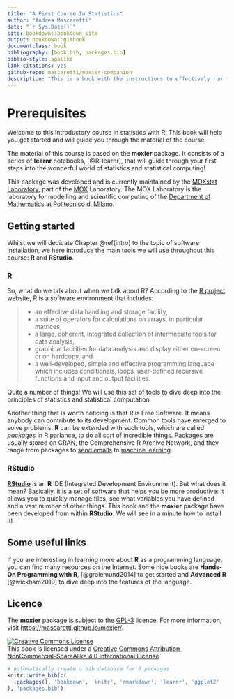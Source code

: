 ```yaml
--- 
title: "A First Course In Statistics"
author: "Andrea Mascaretti"
date: "`r Sys.Date()`"
site: bookdown::bookdown_site
output: bookdown::gitbook
documentclass: book
bibliography: [book.bib, packages.bib]
biblio-style: apalike
link-citations: yes
github-repo: mascaretti/moxier-companion
description: "This is a book with the instructions to effectively run the notebooks."
---
```





# Prerequisites

Welcome to this introductory course in statistics with R!
This book will help you get started and will guide you through the material of the course. 

The material of this course is based on the **moxier** package.
It consists of a series of **learnr** notebooks, [@R-learnr], that will guide through your first steps into the wonderful world of statistics and statistical computing!




This package was developed and is currently maintained by the [MOXstat Laboratory](https://statistics.mox.polimi.it/), part of the [MOX](https://mox.polimi.it/) Laboratory. The MOX Laboratory is the laboratory for modelling and scientific computing of the [Department of Mathematics](https://www.mate.polimi.it/?lg=en) at [Politecnico di Milano](https://www.polimi.it).


## Getting started

Whilst we will dedicate Chapter \@ref(intro) to the topic of software installation, we here introduce the main tools we will use throughout this course: **R** and **RStudio**.

### R

So, what do we talk about when we talk about R? According to the [R project](https://www.r-project.org/about.html) website, R is a software environment that includes:

> * an effective data handling and storage facility,
> * a suite of operators for calculations on arrays, in particular matrices,
> * a large, coherent, integrated collection of intermediate tools for data analysis,
> * graphical facilities for data analysis and display either on-screen or on hardcopy, and
> * a well-developed, simple and effective programming language which includes conditionals, loops, user-defined recursive functions and input and output facilities.

Quite a number of things! We will use this set of tools to dive deep into the principles of statistics and statistical computation.

Another thing that is worth noticing is that **R** is Free Software. It means anybody can contribute to its development. Common tools have emerged to solve problems. **R** can be extended with such tools, which are called *packages* in R parlance, to do all sort of incredible things. Packages are usually stored on CRAN, the Comprehensive R Archive Network, and they range from packages to [send emails](https://rich-iannone.github.io/blastula/) to [machine learning](https://cran.r-project.org/web/views/MachineLearning.html).



### RStudio

[**RStudio**](https://rstudio.com/) is an **R** IDE (Integrated Development Environment). But what does it mean? Basically, it is a set of software that helps you be more productive: it allows you to quickly manage files, see what variables you have defined and a vast number of other things. This book and the **moxier** package have been developed from within **RStudio**. We will see in a minute how to install it!


## Some useful links

If you are interesting in learning more about **R** as a programming language, you can find many resources on the Internet.
Some nice books are **Hands-On Programming with R**, [@grolemund2014] to get started and **Advanced R** [@wickham2019] to dive deep into the features of the language.


## Licence
The **moxier** package is subject to the [GPL-3](https://www.r-project.org/Licenses/GPL-3) licence. For more information, visit <https://mascaretti.github.io/moxier/>.



<a rel="license" href="http://creativecommons.org/licenses/by-nc-sa/4.0/"><img alt="Creative Commons License" style="border-width:0" src="https://i.creativecommons.org/l/by-nc-sa/4.0/88x31.png" /></a><br />This book is licensed under a <a rel="license" href="http://creativecommons.org/licenses/by-nc-sa/4.0/">Creative Commons Attribution-NonCommercial-ShareAlike 4.0 International License</a>.


```r
# automatically create a bib database for R packages
knitr::write_bib(c(
  .packages(), 'bookdown', 'knitr', 'rmarkdown', 'learnr', 'ggplot2'
), 'packages.bib')
```
